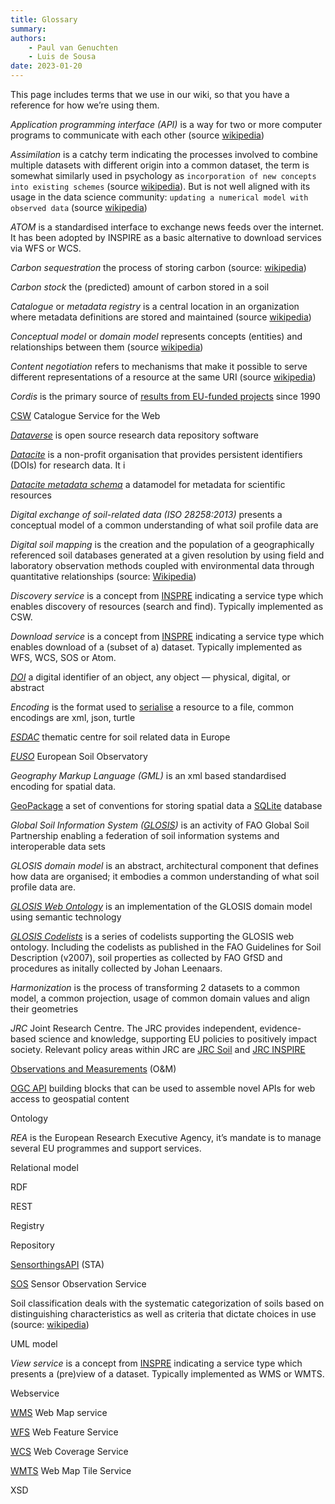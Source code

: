 ```yaml
---
title: Glossary
summary: 
authors:
    - Paul van Genuchten
    - Luis de Sousa
date: 2023-01-20
---
```


This page includes terms that we use in our wiki, so that you have a reference for how we’re using them.

*Application programming interface (API)* is a way for two or more computer programs to communicate with each other (source [wikipedia](https://en.wikipedia.org/wiki/API))

*Assimilation* is a catchy term indicating the processes involved to combine multiple datasets with different origin into a common dataset, the term is somewhat similarly used in psychology as `incorporation of new concepts into existing schemes` (source [wikipedia](https://en.wikipedia.org/wiki/Assimilation)). But is not well aligned with its usage in the data science community: ` updating a numerical model with observed data` (source [wikipedia](https://en.wikipedia.org/wiki/Assimilation))

*ATOM* is a standardised interface to exchange news feeds over the internet. It has been adopted by INSPIRE as a basic alternative to download services via WFS or WCS.

*Carbon sequestration* the process of storing carbon (source: [wikipedia](https://en.wikipedia.org/wiki/Carbon_sequestration))

*Carbon stock* the (predicted) amount of carbon stored in a soil

*Catalogue* or *metadata registry* is a central location in an organization where metadata definitions are stored and maintained (source [wikipedia](https://en.wikipedia.org/wiki/Metadata_registry))

*Conceptual model* or *domain model* represents concepts (entities) and relationships between them (source [wikipedia](https://en.wikipedia.org/wiki/Conceptual_model_(computer_science)))

*Content negotiation* refers to mechanisms that make it possible to serve different representations of a resource at the same URI (source [wikipedia](https://en.wikipedia.org/wiki/Content_negotiation))

*Cordis* is the primary source of [results from EU-funded projects](https://cordis.europa.eu/) since 1990

[CSW](https://www.ogc.org/standard/csw) Catalogue Service for the Web

[*Dataverse*](https://dataverse.org/) is open source research data repository software

[*Datacite*](https://datacite.org/) is a non-profit organisation that provides persistent identifiers (DOIs) for research data. It i

[*Datacite metadata schema*](https://schema.datacite.org/) a datamodel for metadata for scientific resources

*Digital exchange of soil-related data (ISO 28258:2013)* presents a conceptual model of a common understanding of what soil profile data are

*Digital soil mapping* is the creation and the population of a geographically referenced soil databases generated at a given resolution by using field and laboratory observation methods coupled with environmental data through quantitative relationships (source: [Wikipedia](https://en.wikipedia.org/wiki/Digital_soil_mapping))

*Discovery service* is a concept from [INSPRE](https://inspire.ec.europa.eu/metadata-codelist/SpatialDataServiceType/discovery) indicating a service type which enables discovery of resources (search and find). Typically implemented as CSW.

*Download service* is a concept from [INSPRE](https://inspire.ec.europa.eu/metadata-codelist/SpatialDataServiceType/download) indicating a service type which enables download of a (subset of a) dataset. Typically implemented as WFS, WCS, SOS or Atom.

[*DOI*](https://www.doi.org/) a digital identifier of an object, any object — physical, digital, or abstract

*Encoding* is the format used to [serialise](https://en.wikipedia.org/wiki/Serialization) a resource to a file, common encodings are xml, json, turtle

[*ESDAC*](https://esdac.jrc.ec.europa.eu/) thematic centre for soil related data in Europe

[*EUSO*](https://joint-research-centre.ec.europa.eu/eu-soil-observatory-euso_en) European Soil Observatory

*Geography Markup Language (GML)* is an xml based standardised encoding for spatial data.

[GeoPackage](https://www.ogc.org/standard/geopackage/) a set of conventions for storing spatial data a [SQLite](https://www.sqlite.org/) database

*Global Soil Information System ([GLOSIS](https://www.fao.org/global-soil-partnership/areas-of-work/soil-information-and-data/en/))* is an activity of FAO Global Soil Partnership enabling a federation of soil information systems and interoperable data sets 

*GLOSIS domain model* is an abstract, architectural component that defines how data are organised; it embodies a common understanding of what soil profile data are.

*[GLOSIS Web Ontology](https://github.com/rapw3k/glosis)* is an implementation of the GLOSIS domain model using semantic technology

*[GLOSIS Codelists](https://github.com/rapw3k/glosis/blob/master/glosis_cl.ttl)* is a series of codelists supporting the GLOSIS web ontology. Including the codelists as published in the FAO Guidelines for Soil Description (v2007), soil properties as collected by FAO GfSD and procedures as initally collected by Johan Leenaars.

*Harmonization* is the process of transforming 2 datasets to a common model, a common projection, usage of common domain values and align their geometries

*JRC* Joint Research Centre. The JRC provides independent, evidence-based science and knowledge, supporting EU policies to positively impact society. Relevant policy areas within JRC are [JRC Soil](https://joint-research-centre.ec.europa.eu/scientific-activities-z/soil_en) and [JRC INSPIRE](https://inspire.ec.europa.eu/whos-who-inspire/57734)

[Observations and Measurements](https://www.ogc.org/standard/om/) (O&M)

[OGC API](https://ogcapi.ogc.org/) building blocks that can be used to assemble novel APIs for web access to geospatial content

Ontology

*REA* is the European Research Executive Agency, it's mandate is to manage several EU programmes and support services.

Relational model

RDF

REST

Registry

Repository

[SensorthingsAPI](https://www.ogc.org/standard/sensorthings/) (STA)

[SOS](https://www.ogc.org/standard/sos/) Sensor Observation Service

Soil classification deals with the systematic categorization of soils based on distinguishing characteristics as well as criteria that dictate choices in use (source: [wikipedia](https://en.wikipedia.org/wiki/Soil_classification))

UML model 

*View service* is a concept from [INSPRE](https://inspire.ec.europa.eu/metadata-codelist/SpatialDataServiceType/view) indicating a service type which presents a (pre)view of a dataset. Typically implemented as WMS or WMTS.

Webservice

[WMS](https://www.ogc.org/standard/wms/) Web Map service

[WFS](https://www.ogc.org/standard/wfs/) Web Feature Service

[WCS](https://www.ogc.org/standard/wcs/) Web Coverage Service

[WMTS](https://www.ogc.org/standard/wmts) Web Map Tile Service

XSD

